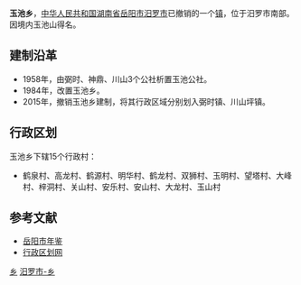 {{中国乡级行政区<!---乡级行政区专用模板--->
|行政区全称 = 玉池乡
|景观照片文件名 = 
|景观照片描述 = 
|位置图文件名 = 
|位置图描述 = 
|汉语拼音 = 
|通用拼音 = 
|上级行政区 = [[湖南省|湖南省]][[岳阳市|岳阳市]][[汨罗市|汨罗市]]
|行政区类别 = 乡
|行政区划代码 = 430681203
|建置时间 = 1984年
|政府驻地 = 白鹤庙
|地理坐标 = 
|毗邻 = 
|行政区划 = 15
|村委会 = 15
|居委会 = 0
|总面积 = 41.3平方公里
|户籍人口 = 0.9万
|户籍人口年份 = 2009
|常住人口 = 
|常住人口年份 = 
|人口密度 = 
|GDP = 
|GDP年份 = 
|邮政编码 = 414405
|电话区号 = 
|时区 = UTC+8（[[东八区|东八区]]）
|官方网站 = 
|网站名称 = 
}}
'''玉池乡'''，[[中华人民共和国|中华人民共和国]][[湖南省|湖南省]][[岳阳市|岳阳市]][[汨罗市|汨罗市]]已撤销的一个[[镇|镇]]，位于汨罗市南部。因境内玉池山得名。

==建制沿革==
*1958年，由弼时、神鼎、川山3个公社析置玉池公社。
*1984年，改置玉池乡。
*2015年，撤销玉池乡建制，将其行政区域分别划入弼时镇、川山坪镇。

==行政区划==
玉池乡下辖15个行政村：
*鹤泉村、高龙村、鹤源村、明华村、鹤龙村、双狮村、玉明村、望塔村、大峰村、梓洞村、关山村、安乐村、安山村、大龙村、玉山村

==参考文献==
*[http://www.yysqw.gov.cn/Html/10/1/34/4/6938235583797.html 岳阳市年鉴]{{dead link|date=2018年3月 |bot=InternetArchiveBot |fix-attempted=yes }}
*[http://www.xzqh.org/html/2011/0615/25058.html 行政区划网]{{dead link|date=2018年3月 |bot=InternetArchiveBot |fix-attempted=yes }}

{{湖南小作品}}
{{汨罗市行政区划}}

[[Category:汨罗市行政区划|乡]]
[[Category:岳阳乡镇|汨罗市-乡]]